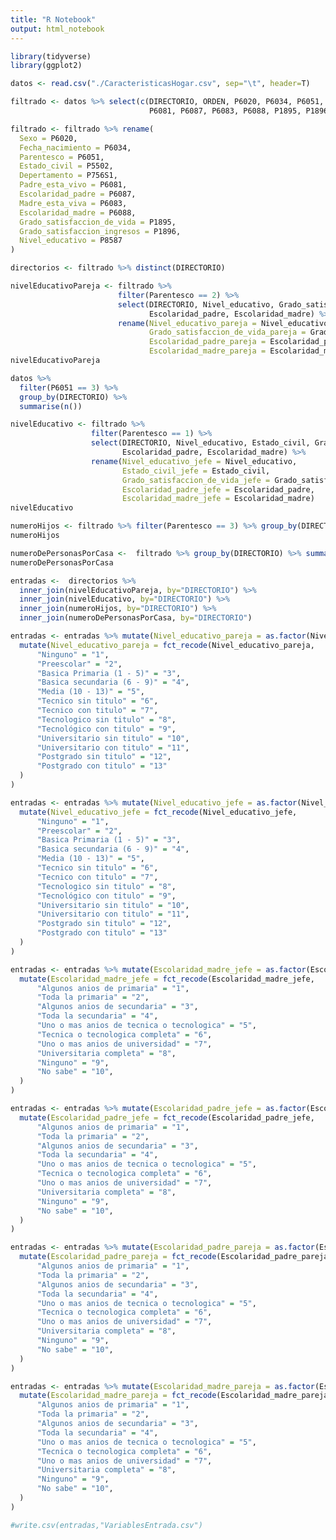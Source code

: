```yaml
---
title: "R Notebook"
output: html_notebook
---
```


```r
library(tidyverse)
library(ggplot2)
```


```r
datos <- read.csv("./CaracteristicasHogar.csv", sep="\t", header=T)
```

```r
filtrado <- datos %>% select(c(DIRECTORIO, ORDEN, P6020, P6034, P6051, P5502, P756S1, 
                               P6081, P6087, P6083, P6088, P1895, P1896, P8587))

filtrado <- filtrado %>% rename(
  Sexo = P6020,
  Fecha_nacimiento = P6034,
  Parentesco = P6051,
  Estado_civil = P5502, 
  Depertamento = P756S1,
  Padre_esta_vivo = P6081,
  Escolaridad_padre = P6087,
  Madre_esta_viva = P6083,
  Escolaridad_madre = P6088,
  Grado_satisfaccion_de_vida = P1895, 
  Grado_satisfaccion_ingresos = P1896,
  Nivel_educativo = P8587
)
```

```r
directorios <- filtrado %>% distinct(DIRECTORIO)
```

```r
nivelEducativoPareja <- filtrado %>% 
                        filter(Parentesco == 2) %>% 
                        select(DIRECTORIO, Nivel_educativo, Grado_satisfaccion_de_vida,
                               Escolaridad_padre, Escolaridad_madre) %>%
                        rename(Nivel_educativo_pareja = Nivel_educativo, 
                               Grado_satisfaccion_de_vida_pareja = Grado_satisfaccion_de_vida,
                               Escolaridad_padre_pareja = Escolaridad_padre,
                               Escolaridad_madre_pareja = Escolaridad_madre)
nivelEducativoPareja
```



```r
datos %>%
  filter(P6051 == 3) %>%
  group_by(DIRECTORIO) %>%
  summarise(n())
```

```r
nivelEducativo <- filtrado %>% 
                  filter(Parentesco == 1) %>% 
                  select(DIRECTORIO, Nivel_educativo, Estado_civil, Grado_satisfaccion_de_vida, 
                         Escolaridad_padre, Escolaridad_madre) %>%
                  rename(Nivel_educativo_jefe = Nivel_educativo,
                         Estado_civil_jefe = Estado_civil,
                         Grado_satisfaccion_de_vida_jefe = Grado_satisfaccion_de_vida,
                         Escolaridad_padre_jefe = Escolaridad_padre, 
                         Escolaridad_madre_jefe = Escolaridad_madre)
nivelEducativo
```

```r
numeroHijos <- filtrado %>% filter(Parentesco == 3) %>% group_by(DIRECTORIO) %>% summarise(Hijos=n())
numeroHijos
```

```r
numeroDePersonasPorCasa <-  filtrado %>% group_by(DIRECTORIO) %>% summarise(Numero_personas_por_casa=n())
numeroDePersonasPorCasa
```


```r
entradas <-  directorios %>% 
  inner_join(nivelEducativoPareja, by="DIRECTORIO") %>% 
  inner_join(nivelEducativo, by="DIRECTORIO") %>%
  inner_join(numeroHijos, by="DIRECTORIO") %>%
  inner_join(numeroDePersonasPorCasa, by="DIRECTORIO")
```





```r
entradas <- entradas %>% mutate(Nivel_educativo_pareja = as.factor(Nivel_educativo_pareja))%>% 
  mutate(Nivel_educativo_pareja = fct_recode(Nivel_educativo_pareja,
      "Ninguno" = "1",
      "Preescolar" = "2",
      "Basica Primaria (1 - 5)" = "3",
      "Basica secundaria (6 - 9)" = "4",
      "Media (10 - 13)" = "5",
      "Tecnico sin titulo" = "6",
      "Tecnico con titulo" = "7",
      "Tecnologico sin titulo" = "8",
      "Tecnológico con titulo" = "9",
      "Universitario sin titulo" = "10",
      "Universitario con titulo" = "11",
      "Postgrado sin titulo" = "12",
      "Postgrado con titulo" = "13"
  )
)
```

```r
entradas <- entradas %>% mutate(Nivel_educativo_jefe = as.factor(Nivel_educativo_jefe))%>% 
  mutate(Nivel_educativo_jefe = fct_recode(Nivel_educativo_jefe,
      "Ninguno" = "1",
      "Preescolar" = "2",
      "Basica Primaria (1 - 5)" = "3",
      "Basica secundaria (6 - 9)" = "4",
      "Media (10 - 13)" = "5",
      "Tecnico sin titulo" = "6",
      "Tecnico con titulo" = "7",
      "Tecnologico sin titulo" = "8",
      "Tecnológico con titulo" = "9",
      "Universitario sin titulo" = "10",
      "Universitario con titulo" = "11",
      "Postgrado sin titulo" = "12",
      "Postgrado con titulo" = "13"
  )
)
```
```r
entradas <- entradas %>% mutate(Escolaridad_madre_jefe = as.factor(Escolaridad_madre_jefe))%>% 
  mutate(Escolaridad_madre_jefe = fct_recode(Escolaridad_madre_jefe,
      "Algunos anios de primaria" = "1",
      "Toda la primaria" = "2",
      "Algunos anios de secundaria" = "3",
      "Toda la secundaria" = "4",
      "Uno o mas anios de tecnica o tecnologica" = "5",
      "Tecnica o tecnologica completa" = "6",
      "Uno o mas anios de universidad" = "7",
      "Universitaria completa" = "8",
      "Ninguno" = "9",
      "No sabe" = "10",
  )
)
```

```r
entradas <- entradas %>% mutate(Escolaridad_padre_jefe = as.factor(Escolaridad_padre_jefe))%>% 
  mutate(Escolaridad_padre_jefe = fct_recode(Escolaridad_padre_jefe,
      "Algunos anios de primaria" = "1",
      "Toda la primaria" = "2",
      "Algunos anios de secundaria" = "3",
      "Toda la secundaria" = "4",
      "Uno o mas anios de tecnica o tecnologica" = "5",
      "Tecnica o tecnologica completa" = "6",
      "Uno o mas anios de universidad" = "7",
      "Universitaria completa" = "8",
      "Ninguno" = "9",
      "No sabe" = "10",
  )
)
```

```r
entradas <- entradas %>% mutate(Escolaridad_padre_pareja = as.factor(Escolaridad_padre_pareja))%>% 
  mutate(Escolaridad_padre_pareja = fct_recode(Escolaridad_padre_pareja,
      "Algunos anios de primaria" = "1",
      "Toda la primaria" = "2",
      "Algunos anios de secundaria" = "3",
      "Toda la secundaria" = "4",
      "Uno o mas anios de tecnica o tecnologica" = "5",
      "Tecnica o tecnologica completa" = "6",
      "Uno o mas anios de universidad" = "7",
      "Universitaria completa" = "8",
      "Ninguno" = "9",
      "No sabe" = "10",
  )
)
```

```r
entradas <- entradas %>% mutate(Escolaridad_madre_pareja = as.factor(Escolaridad_madre_pareja))%>% 
  mutate(Escolaridad_madre_pareja = fct_recode(Escolaridad_madre_pareja,
      "Algunos anios de primaria" = "1",
      "Toda la primaria" = "2",
      "Algunos anios de secundaria" = "3",
      "Toda la secundaria" = "4",
      "Uno o mas anios de tecnica o tecnologica" = "5",
      "Tecnica o tecnologica completa" = "6",
      "Uno o mas anios de universidad" = "7",
      "Universitaria completa" = "8",
      "Ninguno" = "9",
      "No sabe" = "10",
  )
)
```

```r
#write.csv(entradas,"VariablesEntrada.csv")
```


